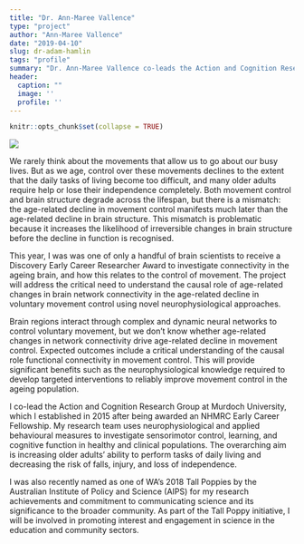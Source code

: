 ```yaml
---
title: "Dr. Ann-Maree Vallence"
type: "project"
author: "Ann-Maree Vallence"
date: "2019-04-10"
slug: dr-adam-hamlin
tags: "profile"
summary: "Dr. Ann-Maree Vallence co-leads the Action and Cognition Research Group at Murdoch University, and is a DECRA researcher. She is studying connectivity in the aceing brain and how this relates to the control of movement."
header:
  caption: ""
  image: ''
  profile: ''
---
```


```r
knitr::opts_chunk$set(collapse = TRUE)
```


![](DrAnn-MareeVallence.png)

We rarely think about the movements that allow us to go about our busy lives. But as we age, control over these movements declines to the extent that the daily tasks of living become too difficult, and many older adults require help or lose their independence completely. Both movement control and brain structure degrade across the lifespan, but there is a mismatch: the age-related decline in movement control manifests much later than the age-related decline in brain structure. This mismatch is problematic because it increases the likelihood of irreversible changes in brain structure before the decline in function is recognised.

This year, I was was one of only a handful of brain scientists to receive a Discovery Early Career Researcher Award to investigate connectivity in the ageing brain, and how this relates to the control of movement. The project will address the critical need to understand the causal role of age-related changes in brain network connectivity in the age-related decline in voluntary movement control using novel neurophysiological approaches.

Brain regions interact through complex and dynamic neural networks to control voluntary movement, but we don't know whether age-related changes in network connectivity drive age-related decline in movement control. Expected outcomes include a critical understanding of the causal role functional connectivity in movement control. This will provide significant benefits such as the neurophysiological knowledge required to develop targeted interventions to reliably improve movement control in the ageing population.

I co-lead the Action and Cognition Research Group at Murdoch University, which I established in 2015 after being awarded an NHMRC Early Career Fellowship. My research team uses neurophysiological and applied behavioural measures to investigate sensorimotor control, learning, and cognitive function in healthy and clinical populations. The overarching aim is increasing older adults’ ability to perform tasks of daily living and decreasing the risk of falls, injury, and loss of independence.

I was also recently named as one of WA’s 2018 Tall Poppies by the Australian Institute of Policy and Science (AIPS) for my research achievements and commitment to communicating science and its significance to the broader community. As part of the Tall Poppy initiative, I will be involved in promoting interest and engagement in science in the education and community sectors.